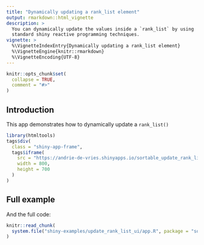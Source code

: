 ```yaml
---
title: "Dynamically updating a rank_list element"
output: rmarkdown::html_vignette
description: >
  You can dynamically update the values inside a `rank_list` by using
  standard shiny reactive programming techniques.
vignette: >
  %\VignetteIndexEntry{Dynamically updating a rank_list element}
  %\VignetteEngine{knitr::rmarkdown}
  %\VignetteEncoding{UTF-8}
---
```


```r
knitr::opts_chunk$set(
  collapse = TRUE,
  comment = "#>"
)
```


## Introduction

This app demonstrates how to dynamically update a `rank_list()`

```r
library(htmltools)
tags$div(
  class = "shiny-app-frame",
  tags$iframe(
    src = "https://andrie-de-vries.shinyapps.io/sortable_update_rank_list_ui",
    width = 800,
    height = 700
  )
)
```


## Full example

And the full code:

```r
knitr::read_chunk(
  system.file("shiny-examples/update_rank_list_ui/app.R", package = "sortable")
)
```


```r
```
